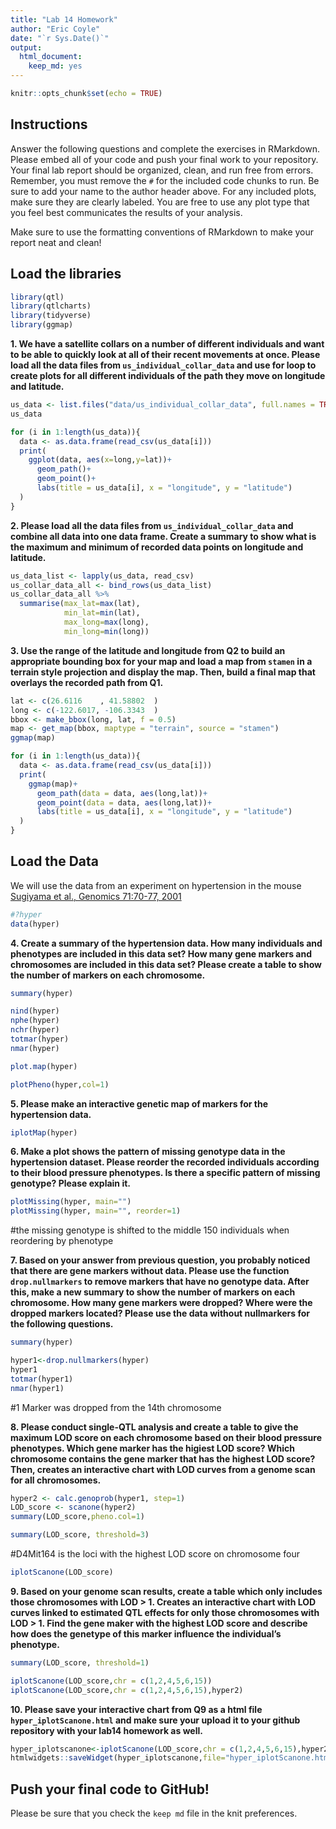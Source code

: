 ```yaml
---
title: "Lab 14 Homework"
author: "Eric Coyle"
date: "`r Sys.Date()`"
output: 
  html_document: 
    keep_md: yes
---
```


```r
knitr::opts_chunk$set(echo = TRUE)
```

## Instructions
Answer the following questions and complete the exercises in RMarkdown. Please embed all of your code and push your final work to your repository. Your final lab report should be organized, clean, and run free from errors. Remember, you must remove the `#` for the included code chunks to run. Be sure to add your name to the author header above. For any included plots, make sure they are clearly labeled. You are free to use any plot type that you feel best communicates the results of your analysis.  

Make sure to use the formatting conventions of RMarkdown to make your report neat and clean!  

## Load the libraries
```r
library(qtl)
library(qtlcharts)
library(tidyverse)
library(ggmap)
```

**1. We have a satellite collars on a number of different individuals and want to be able to quickly look at all of their recent movements at once. Please load all the data files from `us_individual_collar_data` and use for loop to create plots for all different individuals of the path they move on longitude and latitude.**
```r
us_data <- list.files("data/us_individual_collar_data", full.names = TRUE)
us_data
```
```r
for (i in 1:length(us_data)){
  data <- as.data.frame(read_csv(us_data[i]))
  print(
    ggplot(data, aes(x=long,y=lat))+
      geom_path()+
      geom_point()+
      labs(title = us_data[i], x = "longitude", y = "latitude")
  )
}
```

**2. Please load all the data files from `us_individual_collar_data` and combine all data into one data frame. Create a summary to show what is the maximum and minimum of recorded data points on longitude and latitude.**
```r
us_data_list <- lapply(us_data, read_csv)
us_collar_data_all <- bind_rows(us_data_list)
us_collar_data_all %>% 
  summarise(max_lat=max(lat),
            min_lat=min(lat),
            max_long=max(long),
            min_long=min(long))
```

**3. Use the range of the latitude and longitude from Q2 to build an appropriate bounding box for your map and load a map from `stamen` in a terrain style projection and display the map. Then, build a final map that overlays the recorded path from Q1.**
```r
lat <- c(26.6116	, 41.58802	)
long <- c(-122.6017, -106.3343	)
bbox <- make_bbox(long, lat, f = 0.5)
map <- get_map(bbox, maptype = "terrain", source = "stamen")
ggmap(map)
```

```r
for (i in 1:length(us_data)){
  data <- as.data.frame(read_csv(us_data[i]))
  print(
    ggmap(map)+
      geom_path(data = data, aes(long,lat))+
      geom_point(data = data, aes(long,lat))+
      labs(title = us_data[i], x = "longitude", y = "latitude")
  )
}
```

## Load the Data
We will use the data from an experiment on hypertension in the mouse [Sugiyama et al., Genomics 71:70-77, 2001](https://www.sciencedirect.com/science/article/pii/S0888754300964012?via%3Dihub)
```r
#?hyper
data(hyper)
```

**4. Create a summary of the hypertension data. How many individuals and phenotypes are included in this data set? How many gene markers and chromosomes are included in this data set? Please create a table to show the number of markers on each chromosome.**
```r
summary(hyper)
```
```r
nind(hyper)    
nphe(hyper)    
nchr(hyper)   
totmar(hyper)  
nmar(hyper)
```
```r
plot.map(hyper)
```
```r
plotPheno(hyper,col=1)
```

**5. Please make an interactive genetic map of markers for the hypertension data.**
```r
iplotMap(hyper)
```

**6. Make a plot shows the pattern of missing genotype data in the hypertension dataset. Please reorder the recorded individuals according to their blood pressure phenotypes. Is there a specific pattern of missing genotype? Please explain it.**
```r
plotMissing(hyper, main="")
plotMissing(hyper, main="", reorder=1)
```


#the missing genotype is shifted to the middle 150 individuals when reordering by phenotype

**7. Based on your answer from previous question, you probably noticed that there are gene markers without data. Please use the function `drop.nullmarkers` to remove markers that have no genotype data. After this, make a new summary to show the number of markers on each chromosome. How many gene markers were dropped? Where were the dropped markers located? Please use the data without nullmarkers for the following questions.**
```r
summary(hyper)
```


```r
hyper1<-drop.nullmarkers(hyper)
hyper1
totmar(hyper1)
nmar(hyper1)
```
#1 Marker was dropped from the 14th chromosome

**8. Please conduct single-QTL analysis and create a table to give the maximum LOD score on each chromosome based on their blood pressure phenotypes. Which gene marker has the higiest LOD score? Which chromosome contains the gene marker that has the highest LOD score? Then, creates an interactive chart with LOD curves from a genome scan for all chromosomes.**
```r
hyper2 <- calc.genoprob(hyper1, step=1)
LOD_score <- scanone(hyper2)
summary(LOD_score,pheno.col=1)
```
```r
summary(LOD_score, threshold=3)
```
#D4Mit164 is the loci with the highest LOD score on chromosome four

```r
iplotScanone(LOD_score)
```

**9. Based on your genome scan results, create a table which only includes those chromosomes with LOD > 1. Creates an interactive chart with LOD curves linked to estimated QTL effects for only those chromosomes with LOD > 1. Find the gene maker with the highest LOD score and describe how does the genetype of this marker influence the individual's phenotype.**
```r
summary(LOD_score, threshold=1)
```
```r
iplotScanone(LOD_score,chr = c(1,2,4,5,6,15))
iplotScanone(LOD_score,chr = c(1,2,4,5,6,15),hyper2)
```


**10. Please save your interactive chart from Q9 as a html file `hyper_iplotScanone.html` and make sure your upload it to your github repository with your lab14 homework as well.**
```r
hyper_iplotscanone<-iplotScanone(LOD_score,chr = c(1,2,4,5,6,15),hyper2)
htmlwidgets::saveWidget(hyper_iplotscanone,file="hyper_iplotScanone.html")
```

## Push your final code to GitHub!
Please be sure that you check the `keep md` file in the knit preferences. 